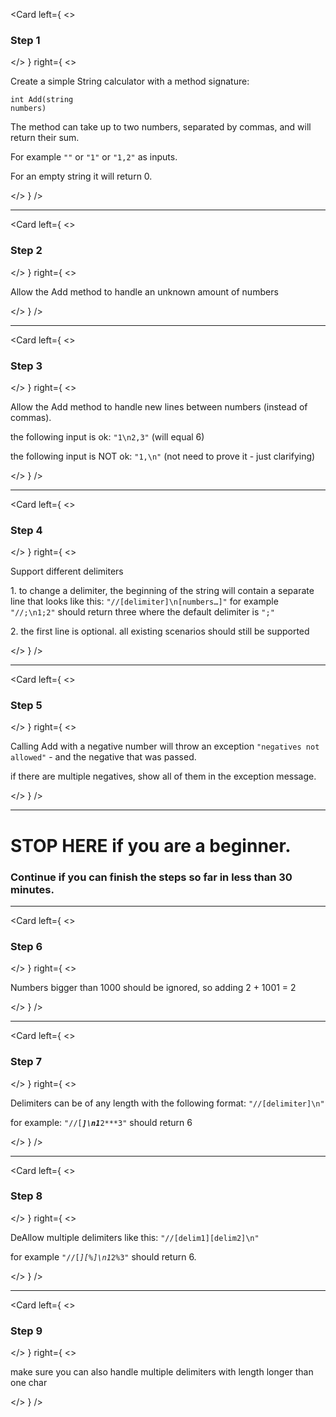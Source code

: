 
<Card
  left={
    <>
      <h3>Step 1</h3>
    </>
  }
  right={
    <>
      <div class="text-left">
        <p>Create a simple String calculator with a method signature:</p>
        <p class="p-15"><code>int Add(string numbers)</code></p>
        <p class="pb-15">The method can take up to two numbers, separated by commas, and will return their sum.</p>
        <p>For example <code>""</code> or <code>"1"</code> or <code>"1,2"</code> as inputs.</p>
        <p>For an empty string it will return 0.</p>
      </div>
    </>
  }
/>

---

<Card
  left={
    <>
      <h3>Step 2</h3>
    </>
  }
  right={
    <>
      <div class="text-left">
        <p>Allow the Add method to handle an unknown amount of numbers</p>
      </div>
    </>
  }
/>

---

<Card
  left={
    <>
      <h3>Step 3</h3>
    </>
  }
  right={
    <>
      <div class="text-left">
        <p class="pb-15">Allow the Add method to handle new lines between numbers (instead of commas).</p>
        <p class="pb-15">the following input is ok: <code>"1\n2,3"</code> (will equal 6)</p>
        <p class="pb-15">the following input is NOT ok: <code>"1,\n"</code> (not need to prove it - just clarifying)</p>
      </div>
    </>
  }
/>

---

<Card
  left={
    <>
      <h3>Step 4</h3>
    </>
  }
  right={
    <>
      <div class="text-left">
        <p class="pb-15">Support different delimiters</p>
        <p class="pb-15">1. to change a delimiter, the beginning of the string will contain a separate line that looks like this: <code>"//[delimiter]\n[numbers…]"</code> for example <code>"//;\n1;2"</code> should return three where the default delimiter is <code>";"</code></p>
        <p>2. the first line is optional. all existing scenarios should still be supported</p>
      </div>
    </>
  }
/>

---

<Card
  left={
    <>
      <h3>Step 5</h3>
    </>
  }
  right={
    <>
      <div class="text-left">
        <p class="pb-15">Calling Add with a negative number will throw an exception <code>"negatives not allowed"</code> - and the negative that was passed. </p>
        <p>if there are multiple negatives, show all of them in the exception message.</p>
      </div>
    </>
  }
/>

---

# STOP HERE if you are a beginner.

### Continue if you can finish the steps so far in less than 30 minutes.

---

<Card
  left={
    <>
      <h3>Step 6</h3>
    </>
  }
  right={
    <>
      <div class="text-left">
        <p>Numbers bigger than 1000 should be ignored, so adding 2 + 1001 = 2</p>
      </div>
    </>
  }
/>

---

<Card
  left={
    <>
      <h3>Step 7</h3>
    </>
  }
  right={
    <>
      <div class="text-left">
        <p class="pb-15">Delimiters can be of any length with the following format: <code>"//[delimiter]\n"</code></p>
        <p>for example: <code>"//[***]\n1***2***3"</code> should return 6</p>
      </div>
    </>
  }
/>

---

<Card
  left={
    <>
      <h3>Step 8</h3>
    </>
  }
  right={
    <>
      <div class="text-left">
        <p class="pb-15">DeAllow multiple delimiters like this: <code>"//[delim1][delim2]\n"</code></p>
        <p>for example <code>"//[*][%]\n1*2%3"</code> should return 6.</p>
      </div>
    </>
  }
/>

---

<Card
  left={
    <>
      <h3>Step 9</h3>
    </>
  }
  right={
    <>
      <div class="text-left">
        <p>make sure you can also handle multiple delimiters with length longer than one char</p>
      </div>
    </>
  }
/>
